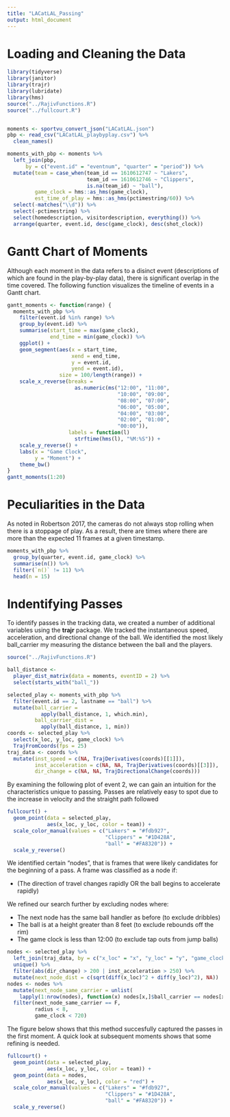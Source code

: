 ```yaml
---
title: "LACatLAL_Passing"
output: html_document
---
```


# Loading and Cleaning the Data
```r
library(tidyverse)
library(janitor)
library(trajr)
library(lubridate)
library(hms)
source("../RajivFunctions.R")
source("../fullcourt.R")


moments <- sportvu_convert_json("LACatLAL.json")
pbp <- read_csv("LACatLAL_playbyplay.csv") %>% 
  clean_names()

moments_with_pbp <- moments %>% 
  left_join(pbp, 
      by = c("event.id" = "eventnum", "quarter" = "period")) %>% 
  mutate(team = case_when(team_id == 1610612747 ~ "Lakers",
                          team_id == 1610612746 ~ "Clippers",
                          is.na(team_id) ~ "ball"),
         game_clock = hms::as_hms(game_clock),
         est_time_of_play = hms::as_hms(pctimestring/60)) %>% 
  select(-matches("\\d")) %>% 
  select(-pctimestring) %>% 
  select(homedescription, visitordescription, everything()) %>% 
  arrange(quarter, event.id, desc(game_clock), desc(shot_clock))
```

# Gantt Chart of Moments

Although each moment in the data refers to a disinct event (descriptions of which are found in the play-by-play data), there is significant overlap in the time covered. The following function visualizes the timeline of events in a Gantt chart.

```r
gantt_moments <- function(range) {
  moments_with_pbp %>% 
    filter(event.id %in% range) %>% 
    group_by(event.id) %>% 
    summarise(start_time = max(game_clock),
              end_time = min(game_clock)) %>% 
    ggplot() + 
    geom_segment(aes(x = start_time, 
                     xend = end_time, 
                     y = event.id, 
                     yend = event.id),
                 size = 100/length(range)) + 
    scale_x_reverse(breaks = 
                      as.numeric(ms("12:00", "11:00",
                                    "10:00", "09:00",
                                    "08:00", "07:00",
                                    "06:00", "05:00",
                                    "04:00", "03:00",
                                    "02:00", "01:00",
                                    "00:00")),
                    labels = function(l)
                      strftime(hms(l), "%M:%S")) +
    scale_y_reverse() +
    labs(x = "Game Clock",
         y = "Moment") +
    theme_bw()
}
gantt_moments(1:20)
```

# Peculiarities in the Data

As noted in Robertson 2017, the cameras do not always stop rolling when there is a stoppage of play. As a result, there are times where there are more than the expected 11 frames at a given timestamp.

```r
moments_with_pbp %>% 
  group_by(quarter, event.id, game_clock) %>% 
  summarise(n()) %>% 
  filter(`n()` != 11) %>% 
  head(n = 15)
```

# Indentifying Passes

To identify passes in the tracking data, we created a number of additional variables using the **trajr** package. We tracked the instantaneous speed, acceleration, and directional change of the ball. We identified the most likely ball_carrier my measuring the distance between the ball and the players.

```r
source("../RajivFunctions.R")

ball_distance <- 
  player_dist_matrix(data = moments, eventID = 2) %>%
  select(starts_with("ball_"))

selected_play <- moments_with_pbp %>% 
  filter(event.id == 2, lastname == "ball") %>% 
  mutate(ball_carrier = 
           apply(ball_distance, 1, which.min),
         ball_carrier_dist = 
           apply(ball_distance, 1, min))
coords <- selected_play %>% 
  select(x_loc, y_loc, game_clock) %>% 
  TrajFromCoords(fps = 25)
traj_data <- coords %>% 
  mutate(inst_speed = c(NA, TrajDerivatives(coords)[[1]]),
         inst_acceleration = c(NA, NA, TrajDerivatives(coords)[[3]]),
         dir_change = c(NA, NA, TrajDirectionalChange(coords)))
```

By examining the following plot of event 2, we can gain an intuition for the characteristics unique to passing. Passes are relatively easy to spot due to the increase in velocity and the straight path followed

```r
fullcourt() +
  geom_point(data = selected_play,
             aes(x_loc, y_loc, color = team)) + 
  scale_color_manual(values = c("Lakers" = "#fdb927",
                                "Clippers" = "#1D428A",
                                "ball" = "#FA8320")) +
  scale_y_reverse()
```

We identified certain "nodes", that is frames that were likely candidates for the beginning of a pass. A frame was classified as a node if:

- (The direction of travel changes rapidly OR the ball begins to accelerate rapidly)

We refined our search further by excluding nodes where:

- The next node has the same ball handler as before (to exclude dribbles)
- The ball is at a height greater than 8 feet (to exclude rebounds off the rim)
- The game clock is less than 12:00 (to exclude tap outs from jump balls)


```r
nodes <- selected_play %>% 
  left_join(traj_data, by = c("x_loc" = "x", "y_loc" = "y", "game_clock" = "game_clock")) %>% 
  unique() %>% 
  filter(abs(dir_change) > 200 | inst_acceleration > 250) %>% 
  mutate(next_node_dist = c(sqrt(diff(x_loc)^2 + diff(y_loc)^2), NA))
nodes <- nodes %>% 
  mutate(next_node_same_carrier = unlist(
    lapply(1:nrow(nodes), function(x) nodes[x,]$ball_carrier == nodes[x+1,]$ball_carrier))) %>% 
  filter(next_node_same_carrier == F,
         radius < 8,
         game_clock < 720)
```

The figure below shows that this method succesfully captured the passes in the first moment. A quick look at subsequent moments shows that some refining is needed.

```r
fullcourt() +
  geom_point(data = selected_play,
             aes(x_loc, y_loc, color = team)) + 
  geom_point(data = nodes,
             aes(x_loc, y_loc), color = "red") +
  scale_color_manual(values = c("Lakers" = "#fdb927",
                                "Clippers" = "#1D428A",
                                "ball" = "#FA8320")) +
  scale_y_reverse()
```
